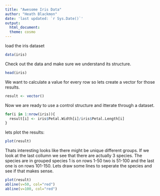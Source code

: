 ```yaml
---
title: "Awesome Iris Data"
author: "Heath Blackmon"
date: 'last updated: `r Sys.Date()`'
output:
  html_document:
  theme: cosmo
---
```

  
load the iris dataset

```r
data(iris)
```

Check out the data and make sure we understand its structure.

```r
head(iris)
```

We want to calculate a value for every row so lets create a vector for those results.
```r
result <- vector()
```

Now we are ready to use a control structure and itterate through a dataset.

```r
for(i in 1:nrow(iris)){
  result[i] <- iris$Petal.Width[i]/iris$Petal.Length[i]
}
```



lets plot the results:
```r
plot(result)
```

Thats interesting looks like there might be unique different groups.  If we look at the last collumn we see that there are actually 3 species.  The species are in grouped species 1 is on rows 1-50 two is 51-100 and the last one is on rows 101-150.  Lets draw some lines to seperate the species and see if that makes sense.

```r
plot(result)
abline(v=50, col="red")
abline(v=100, col="red")
```

